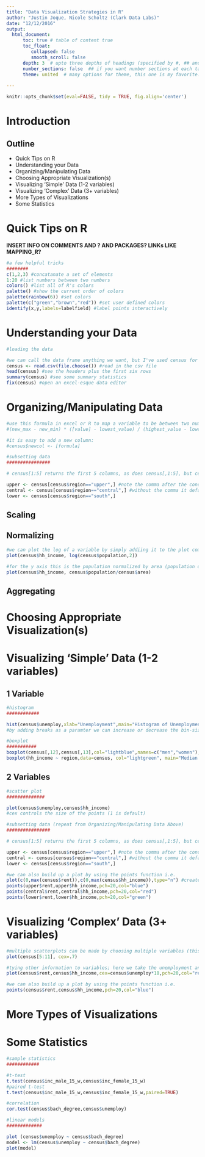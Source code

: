 ```yaml
---
title: "Data Visualization Strategies in R"
author: "Justin Joque, Nicole Scholtz (Clark Data Labs)"
date: "12/12/2016" 
output: 
  html_document:
      toc: true # table of content true
      toc_float: 
         collapsed: false
         smooth_scroll: false
      depth: 3  # upto three depths of headings (specified by #, ## and ###)
      number_sections: false  ## if you want number sections at each table header
      theme: united  # many options for theme, this one is my favorite.
   
---
```


```r
knitr::opts_chunk$set(eval=FALSE, tidy = TRUE, fig.align='center')
```

# Introduction

## Outline
* Quick Tips on R
* Understanding your Data
* Organizing/Manipulating Data
* Choosing Appropriate Visualization(s)
* Visualizing 'Simple' Data (1-2 variables)
* Visualizing 'Complex' Data (3+ variables)
* More Types of Visualizations
* Some Statistics

# Quick Tips on R
**INSERT INFO ON COMMENTS AND ? AND PACKAGES? LINKs LIKE MAPPING_R?**
```r
#a few helpful tricks
########
c(1,2,3) #concatanate a set of elements
1:20 #list numbers between two numbers
colors() #list all of R's colors
palette() #show the current order of colors
palette(rainbow(6)) #set colors
palette(c("green","brown","red")) #set user defined colors
identify(x,y,labels=labelfield) #label points interactively
```


# Understanding your Data
```r
#loading the data

#we can call the data frame anything we want, but I've used census for this example
census <- read.csv(file.choose()) #read in the csv file
head(census) #see the headers plus the first six rows
summary(census) #see some summary statistics
fix(census) #open an excel-esque data editor
```

# Organizing/Manipulating Data

```r
#use this formula in excel or R to map a variable to be between two numbers (i.e. mapping a variable to use for size between 1 and 10):
#(new_max - new_min) * ([value] - lowest_value) / (highest_value - lowest_value) + new_min

#it is easy to add a new column:
#census$newcol <- [formula]

#subsetting data
################

# census[1:5] returns the first 5 columns, as does census[,1:5], but census[1:5,] give the first five rows

upper <- census[census$region=="upper",] #note the comma after the conditional!
central <- census[census$region=="central",] #without the comma it defaults to the second part
lower <- census[census$region=="south",]

```


## Scaling

## Normalizing
```r
#we can plot the log of a variable by simply addiing it to the plot command
plot(census$hh_income, log(census$population,2))

#for the y axis this is the population normalized by area (population density)
plot(census$hh_income, census$population/census$area)
```

## Aggregating


# Choosing Appropriate Visualization(s)

# Visualizing 'Simple' Data (1-2 variables)
## 1 Variable
```r
#histogram
############

hist(census$unemploy,xlab="Unemployment",main="Histogram of Unemployment by County in Michigan") 
#by adding breaks as a paramter we can increase or decrease the bin-size

#boxplot
###########
boxplot(census[,12],census[,13],col="lightblue",names=c("men","women"),main="Median Income by Sex For Population\nThat Worked Full-time Last 12 Months\nby County ACS 2006-2010")
boxplot(hh_income ~ region,data=census, col="lightgreen", main="Median Income by Region\nby County ACS 2006-2010") #this will give us household in come by region

```
## 2 Variables
```r
#scatter plot
##############

plot(census$unemploy,census$hh_income)
#cex controls the size of the points (1 is default)

#subsetting data (repeat from Organizing/Manipulating Data Above)
################

# census[1:5] returns the first 5 columns, as does census[,1:5], but census[1:5,] give the first five rows

upper <- census[census$region=="upper",] #note the comma after the conditional!
central <- census[census$region=="central",] #without the comma it defaults to the second part
lower <- census[census$region=="south",]

#we can also build up a plot by using the points function i.e.
plot(c(0,max(census$rent)),c(0,max(census$hh_income)),type="n") #create a blank canvas
points(upper$rent,upper$hh_income,pch=20,col="blue")
points(central$rent,central$hh_income,pch=20,col="red")
points(lower$rent,lower$hh_income,pch=20,col="green")
```

# Visualizing 'Complex' Data (3+ variables)

```r
#multiple scatterplots can be made by choosing multiple variables (this will plot columns 5 through 11)
plot(census[5:11], cex=.7)

#tying other information to variables; here we take the unemployment and use it as the size
plot(census$rent,census$hh_income,cex=census$unemploy*18,pch=20,col="red") #pch=20 chooses a different symbol

#we can also build up a plot by using the points function i.e.
points(census$rent,census$hh_income,pch=20,col="blue")
```


# More Types of Visualizations

# Some Statistics
```r
#sample statistics
############

#t-test
t.test(census$inc_male_15_w,census$inc_female_15_w)
#paired t-test
t.test(census$inc_male_15_w,census$inc_female_15_w,paired=TRUE)

#correlation
cor.test(census$bach_degree,census$unemploy)

#linear models
#############

plot (census$unemploy ~ census$bach_degree)
model <- lm(census$unemploy ~ census$bach_degree)
plot(model)

```

